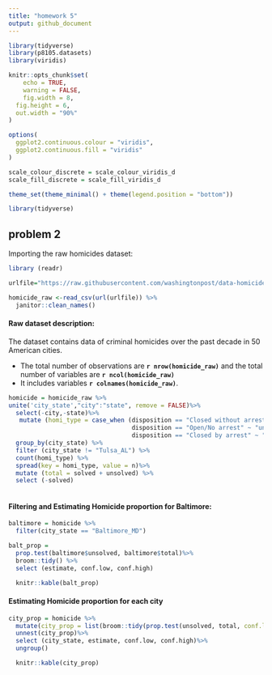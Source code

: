 ```yaml
---
title: "homework 5"
output: github_document
---
```


```r
library(tidyverse)
library(p8105.datasets)
library(viridis)

knitr::opts_chunk$set(
	echo = TRUE,
	warning = FALSE,
	fig.width = 8, 
  fig.height = 6,
  out.width = "90%"
)

options(
  ggplot2.continuous.colour = "viridis",
  ggplot2.continuous.fill = "viridis"
)

scale_colour_discrete = scale_colour_viridis_d
scale_fill_discrete = scale_fill_viridis_d

theme_set(theme_minimal() + theme(legend.position = "bottom"))
```


```r
library(tidyverse)
```

## problem 2

Importing the raw homicides dataset:
```r
library (readr)

urlfile="https://raw.githubusercontent.com/washingtonpost/data-homicides/master/homicide-data.csv"

homicide_raw <-read_csv(url(urlfile)) %>% 
  janitor::clean_names()
```

#### Raw dataset description:
The dataset contains data of criminal homicides over the past decade in 50 American cities. 

* The total number of observations  are **`r nrow(homicide_raw)`** and the total number of variables are **`r ncol(homicide_raw)`**
* It includes variables **`r colnames(homicide_raw)`**. 


```r
homicide = homicide_raw %>%
unite('city_state',"city":"state", remove = FALSE)%>%
  select(-city,-state)%>%
   mutate (homi_type = case_when (disposition == "Closed without arrest" ~ "unsolved", 
                                  disposition == "Open/No arrest" ~ "unsolved", 
                                  disposition == "Closed by arrest" ~ "solved" )) %>%
  group_by(city_state) %>%
  filter (city_state != "Tulsa_AL") %>%
  count(homi_type) %>%
  spread(key = homi_type, value = n)%>%
  mutate (total = solved + unsolved) %>%
  select (-solved) 
  
```

#### Filtering and Estimating Homicide proportion for Baltimore:
```r
baltimore = homicide %>%
  filter(city_state == "Baltimore_MD")
```

```r
balt_prop = 
  prop.test(baltimore$unsolved, baltimore$total)%>%
  broom::tidy() %>%
  select (estimate, conf.low, conf.high)

  knitr::kable(balt_prop)
```

#### Estimating Homicide proportion for each city 
```r
city_prop = homicide %>%
  mutate(city_prop = list(broom::tidy(prop.test(unsolved, total, conf.level=0.95)))) %>%
  unnest(city_prop)%>%
  select (city_state, estimate, conf.low, conf.high)%>%
  ungroup()

  knitr::kable(city_prop)
 
```

